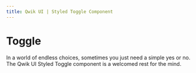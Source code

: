 ```yaml
---
title: Qwik UI | Styled Toggle Component
---
```



# Toggle

In a world of endless choices, sometimes you just need a simple yes or no. The Qwik UI Styled Toggle component is a welcomed rest for the mind.

<StatusBanner status={statusByComponent.styled.Toggle} />
